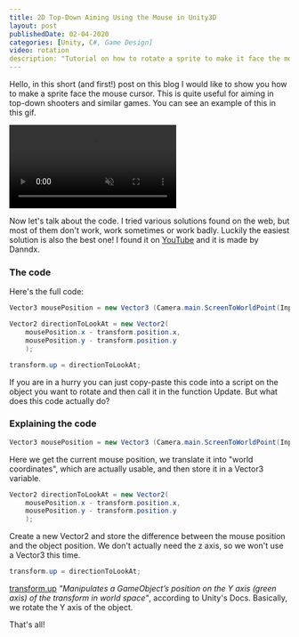 ```yaml
---
title: 2D Top-Down Aiming Using the Mouse in Unity3D
layout: post
publishedDate: 02-04-2020
categories: [Unity, C#, Game Design]
video: rotation
description: "Tutorial on how to rotate a sprite to make it face the mouse cursor. Useful for aiming in top-down shooters."
---
```

Hello,
in this short (and first!) post on this blog I would like to show you how to make a sprite face the mouse cursor. This is quite useful for aiming in top-down shooters and similar games.
You can see an example of this in this gif.

<div
    style={{
        display: "flex",
        justifyContent: "center",
      }}
>
    <video preload="true" autoPlay loop muted playsInline>
        <source src="/image/rotation.webm" type="video/webm" />
        <source src="/image/rotation.mp4" type="video/mp4" />
    </video>
</div>

Now let's talk about the code. I tried various solutions found on the web, but most of them don't work, work sometimes or work badly. Luckily the easiest solution is also the best one! I found it on [YouTube](https://www.youtube.com/watch?v=_XdqA3xbP2A) and it is made by Danndx.

### The code
Here's the full code:
``` cs
Vector3 mousePosition = new Vector3 (Camera.main.ScreenToWorldPoint(Input.mousePosition));

Vector2 directionToLookAt = new Vector2(
    mousePosition.x - transform.position.x,
    mousePosition.y - transform.position.y
    );

transform.up = directionToLookAt;
```

If you are in a hurry you can just copy-paste this code into a script on the object you want to rotate and then call it in the function Update. 
But what does this code actually do?

### Explaining the code
``` cs
Vector3 mousePosition = new Vector3 (Camera.main.ScreenToWorldPoint(Input.mousePosition));
```
Here we get the current mouse position, we translate it into "world coordinates", which are actually usable, and then store it in a Vector3 variable. 

``` cs
Vector2 directionToLookAt = new Vector2(
    mousePosition.x - transform.position.x,
    mousePosition.y - transform.position.y
    );
```
Create a new Vector2 and store the difference between the mouse position and the object position. We don't actually need the z axis, so we won't use a Vector3 this time.

``` cs
transform.up = directionToLookAt;
```
[transform.up](https://docs.unity3d.com/ScriptReference/Transform-up.html) *"Manipulates a GameObject’s position on the Y axis (green axis) of the transform in world space"*, according to Unity's Docs. 
Basically, we rotate the Y axis of the object.

That's all!